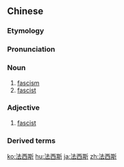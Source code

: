 ==Chinese==
{{zh-forms|gloss=-}}

===Etymology===
{{bor|zh|la|fasces}}

===Pronunciation===
{{zh-pron
|m=fǎxīsī
|c=faat3 sai1 si1
|mn=Hoat-se-su
|cat=n,a
}}

===Noun===
{{zh-noun}}

# [[fascism]]
# [[fascist]]

===Adjective===
{{zh-adj}}

# [[fascist]]

===Derived terms===
{{zh-der|法西斯主義}}

{{zh-cat|Advanced}}

[[ko:法西斯]]
[[hu:法西斯]]
[[ja:法西斯]]
[[zh:法西斯]]